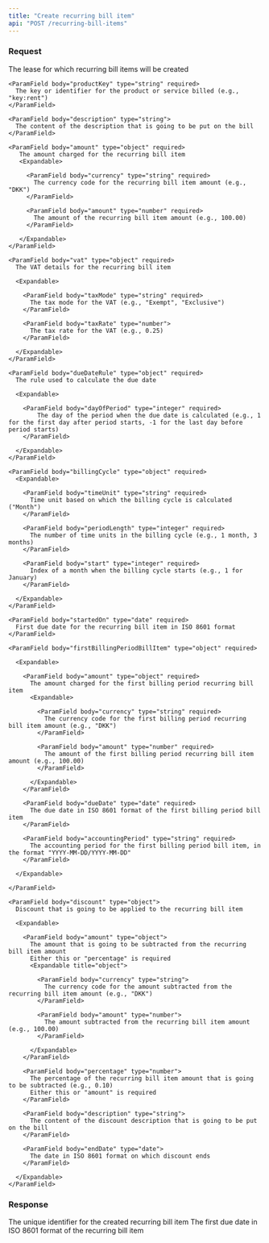 ```yaml
---
title: "Create recurring bill item"
api: "POST /recurring-bill-items"
---
```


### Request

<ParamField body="leaseId" type="string" required>
  The lease for which recurring bill items will be created
</ParamField>

<ParamField body="recurringBillItem" type="object" required>

  <Expandable>

    <ParamField body="productKey" type="string" required>
      The key or identifier for the product or service billed (e.g., "key:rent")
    </ParamField>

    <ParamField body="description" type="string">
      The content of the description that is going to be put on the bill
    </ParamField>

    <ParamField body="amount" type="object" required>
       The amount charged for the recurring bill item
       <Expandable>

         <ParamField body="currency" type="string" required>
           The currency code for the recurring bill item amount (e.g., "DKK")
         </ParamField>

         <ParamField body="amount" type="number" required>
           The amount of the recurring bill item amount (e.g., 100.00)
         </ParamField>

       </Expandable>
    </ParamField>

    <ParamField body="vat" type="object" required>
      The VAT details for the recurring bill item

      <Expandable>

        <ParamField body="taxMode" type="string" required>
          The tax mode for the VAT (e.g., "Exempt", "Exclusive")
        </ParamField>

        <ParamField body="taxRate" type="number">
          The tax rate for the VAT (e.g., 0.25)
        </ParamField>

      </Expandable>
    </ParamField>

    <ParamField body="dueDateRule" type="object" required>
      The rule used to calculate the due date

      <Expandable>

        <ParamField body="dayOfPeriod" type="integer" required>
            The day of the period when the due date is calculated (e.g., 1 for the first day after period starts, -1 for the last day before period starts)
        </ParamField>

      </Expandable>
    </ParamField>

    <ParamField body="billingCycle" type="object" required>
      <Expandable>

        <ParamField body="timeUnit" type="string" required>
          Time unit based on which the billing cycle is calculated ("Month")
        </ParamField>

        <ParamField body="periodLength" type="integer" required>
          The number of time units in the billing cycle (e.g., 1 month, 3 months)
        </ParamField>

        <ParamField body="start" type="integer" required>
          Index of a month when the billing cycle starts (e.g., 1 for January)
        </ParamField>

      </Expandable>
    </ParamField>

    <ParamField body="startedOn" type="date" required>
      First due date for the recurring bill item in ISO 8601 format
    </ParamField>

    <ParamField body="firstBillingPeriodBillItem" type="object" required>

      <Expandable>

        <ParamField body="amount" type="object" required>
          The amount charged for the first billing period recurring bill item
          <Expandable>

            <ParamField body="currency" type="string" required>
              The currency code for the first billing period recurring bill item amount (e.g., "DKK")
            </ParamField>

            <ParamField body="amount" type="number" required>
              The amount of the first billing period recurring bill item amount (e.g., 100.00)
            </ParamField>

          </Expandable>
        </ParamField>

        <ParamField body="dueDate" type="date" required>
          The due date in ISO 8601 format of the first billing period bill item
        </ParamField>

        <ParamField body="accountingPeriod" type="string" required>
          The accounting period for the first billing period bill item, in the format "YYYY-MM-DD/YYYY-MM-DD"
        </ParamField>

      </Expandable>

    </ParamField>

    <ParamField body="discount" type="object">
      Discount that is going to be applied to the recurring bill item

      <Expandable>

        <ParamField body="amount" type="object">
          The amount that is going to be subtracted from the recurring bill item amount
          Either this or "percentage" is required
          <Expandable title="object">

            <ParamField body="currency" type="string">
              The currency code for the amount subtracted from the recurring bill item amount (e.g., "DKK")
            </ParamField>

            <ParamField body="amount" type="number">
              The amount subtracted from the recurring bill item amount (e.g., 100.00)
            </ParamField>

          </Expandable>
        </ParamField>

        <ParamField body="percentage" type="number">
          The percentage of the recurring bill item amount that is going to be subtracted (e.g., 0.10)
          Either this or "amount" is required
        </ParamField>

        <ParamField body="description" type="string">
          The content of the discount description that is going to be put on the bill
        </ParamField>

        <ParamField body="endDate" type="date">
          The date in ISO 8601 format on which discount ends
        </ParamField>

      </Expandable>
    </ParamField>

  </Expandable>

</ParamField>

### Response

<ResponseField name="recurringBillItemId" type="string">
  The unique identifier for the created recurring bill item
</ResponseField>

<ResponseField name="firstDueDate" type="date">
  The first due date in ISO 8601 format of the recurring bill item
</ResponseField>
